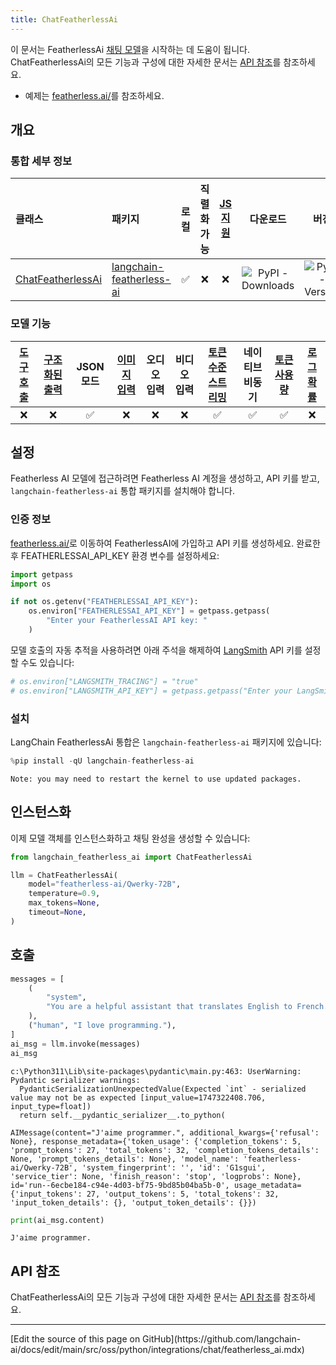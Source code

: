 ```yaml
---
title: ChatFeatherlessAi
---
```


이 문서는 FeatherlessAi [채팅 모델](/oss/python/langchain/models)을 시작하는 데 도움이 됩니다. ChatFeatherlessAi의 모든 기능과 구성에 대한 자세한 문서는 [API 참조](https://python.langchain.com/api_reference/__package_name_short_snake__/chat_models/__module_name__.chat_models.ChatFeatherlessAi.html)를 참조하세요.

- 예제는 [featherless.ai/](https://featherless.ai/)를 참조하세요.

## 개요

### 통합 세부 정보

| 클래스 | 패키지 | 로컬 | 직렬화 가능 | [JS 지원](https://js.langchain.com/docs/integrations/chat/__package_name_short_snake__) | 다운로드 | 버전 |
| :--- | :--- | :---: | :---: |  :---: | :---: | :---: |
| [ChatFeatherlessAi](https://python.langchain.com/api_reference/__package_name_short_snake__/chat_models/__module_name__.chat_models.ChatFeatherlessAi.html) | [langchain-featherless-ai](https://python.langchain.com/api_reference/__package_name_short_snake__/) | ✅ | ❌ | ❌ | ![PyPI - Downloads](https://img.shields.io/pypi/dm/langchain-featherless-ai?style=flat-square&label=%20) | ![PyPI - Version](https://img.shields.io/pypi/v/langchain-featherless-ai?style=flat-square&label=%20) |

### 모델 기능

| [도구 호출](/oss/python/langchain/tools) | [구조화된 출력](/oss/python/langchain/structured-output) | JSON 모드 | [이미지 입력](/oss/python/langchain/messages#multimodal) | 오디오 입력 | 비디오 입력 | [토큰 수준 스트리밍](/oss/python/langchain/streaming/) | 네이티브 비동기 | [토큰 사용량](/oss/python/langchain/models#token-usage) | [로그 확률](/oss/python/langchain/models#log-probabilities) |
| :---: | :---: | :---: | :---: |  :---: | :---: | :---: | :---: | :---: | :---: |
| ❌ | ❌ | ✅| ❌ | ❌ | ❌ | ✅ | ✅ | ✅ | ❌ |

## 설정

Featherless AI 모델에 접근하려면 Featherless AI 계정을 생성하고, API 키를 받고, `langchain-featherless-ai` 통합 패키지를 설치해야 합니다.

### 인증 정보

[featherless.ai/](https://featherless.ai/)로 이동하여 FeatherlessAI에 가입하고 API 키를 생성하세요. 완료한 후 FEATHERLESSAI_API_KEY 환경 변수를 설정하세요:

```python
import getpass
import os

if not os.getenv("FEATHERLESSAI_API_KEY"):
    os.environ["FEATHERLESSAI_API_KEY"] = getpass.getpass(
        "Enter your FeatherlessAI API key: "
    )
```

모델 호출의 자동 추적을 사용하려면 아래 주석을 해제하여 [LangSmith](https://docs.smith.langchain.com/) API 키를 설정할 수도 있습니다:

```python
# os.environ["LANGSMITH_TRACING"] = "true"
# os.environ["LANGSMITH_API_KEY"] = getpass.getpass("Enter your LangSmith API key: ")
```

### 설치

LangChain FeatherlessAi 통합은 `langchain-featherless-ai` 패키지에 있습니다:

```python
%pip install -qU langchain-featherless-ai
```

```output
Note: you may need to restart the kernel to use updated packages.
```

## 인스턴스화

이제 모델 객체를 인스턴스화하고 채팅 완성을 생성할 수 있습니다:

```python
from langchain_featherless_ai import ChatFeatherlessAi

llm = ChatFeatherlessAi(
    model="featherless-ai/Qwerky-72B",
    temperature=0.9,
    max_tokens=None,
    timeout=None,
)
```

## 호출

```python
messages = [
    (
        "system",
        "You are a helpful assistant that translates English to French. Translate the user sentence.",
    ),
    ("human", "I love programming."),
]
ai_msg = llm.invoke(messages)
ai_msg
```

```output
c:\Python311\Lib\site-packages\pydantic\main.py:463: UserWarning: Pydantic serializer warnings:
  PydanticSerializationUnexpectedValue(Expected `int` - serialized value may not be as expected [input_value=1747322408.706, input_type=float])
  return self.__pydantic_serializer__.to_python(
```

```output
AIMessage(content="J'aime programmer.", additional_kwargs={'refusal': None}, response_metadata={'token_usage': {'completion_tokens': 5, 'prompt_tokens': 27, 'total_tokens': 32, 'completion_tokens_details': None, 'prompt_tokens_details': None}, 'model_name': 'featherless-ai/Qwerky-72B', 'system_fingerprint': '', 'id': 'G1sgui', 'service_tier': None, 'finish_reason': 'stop', 'logprobs': None}, id='run--6ecbe184-c94e-4d03-bf75-9bd85b04ba5b-0', usage_metadata={'input_tokens': 27, 'output_tokens': 5, 'total_tokens': 32, 'input_token_details': {}, 'output_token_details': {}})
```

```python
print(ai_msg.content)
```

```output
J'aime programmer.
```

## API 참조

ChatFeatherlessAi의 모든 기능과 구성에 대한 자세한 문서는 [API 참조](https://python.langchain.com/api_reference/__package_name_short_snake__/chat_models/.chat_models.ChatFeatherlessAi.html)를 참조하세요.

---

<Callout icon="pen-to-square" iconType="regular">
  [Edit the source of this page on GitHub](https://github.com/langchain-ai/docs/edit/main/src/oss/python/integrations/chat/featherless_ai.mdx)
</Callout>
